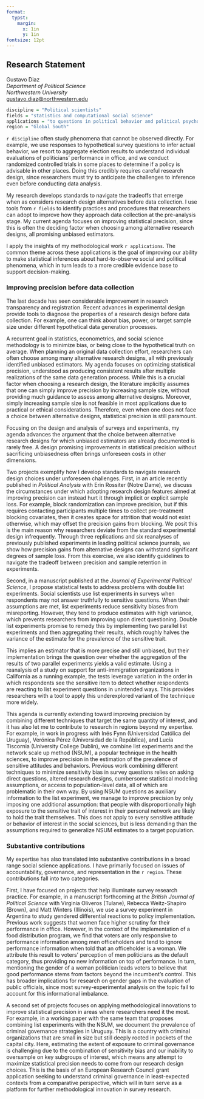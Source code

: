 ```yaml
---
format: 
  typst:
    margin:
      x: 1in
      y: 1in
fontsize: 12pt
---
```


```{=typst} 
#show link: set text(blue)
```

## Research Statement

Gustavo Diaz  
*Department of Political Science*  
*Northwestern University*  
<gustavo.diaz@northwestern.edu>  

```{=typst} 
#line(length: 100%)
```


```r
discipline = "Political scientists"
fields = "statistics and computational social science"
applications = "to questions in political behavior and political psychology"
region = "Global South"
```


`r discipline` often study phenomena that cannot be observed directly. For example, we use responses to hypothetical survey questions to infer actual behavior, we resort to aggregate election results to understand individual evaluations of politicians' performance in office, and we conduct randomized controlled trials in some places to determine if a policy is advisable in other places. Doing this credibly requires careful research design, since researchers must try to anticipate the challenges to inference even before conducting data analysis.

My research develops standards to navigate the tradeoffs that emerge when as considers research design alternatives before data collection. I use tools from `r fields` to identify practices and procedures that researchers can adopt to improve how they approach data collection at the pre-analysis stage. My current agenda focuses on improving statistical precision, since this is often the deciding factor when choosing among alternative research designs, all promising unbiased estimators.

I apply the insights of my methodological work `r applications`. The common theme across these applications is the goal of improving our ability to make statistical inferences about hard-to-observe social and political phenomena, which in turn leads to a more credible evidence base to support decision-making. 

<!-- For the sake of brevity, this document focuses on my methodological agenda only. -->

### Improving precision before data collection

The last decade has seen considerable improvement in research transparency and registration. Recent advances in experimental design provide tools to diagnose the properties of a research design before data collection. For example, one can think about bias, power, or target sample size under different hypothetical data generation processes.

A recurrent goal in statistics, econometrics, and social science methodology is to minimize bias, or being close to the hypothetical truth on average. When planning an original data collection effort, researchers can often choose among many alternative research designs, all with previously identified unbiased estimators. My agenda focuses on optimizing statistical precision, understood as producing consistent results after multiple realizations of the same data generation process. While this is a crucial factor when choosing a research design, the literature implicitly assumes that one can simply improve precision by increasing sample size, without providing much guidance to assess among alternative designs. Moreover, simply increasing sample size is not feasible in most applications due to practical or ethical considerations. Therefore, even when one does not face a choice between alternative designs, statistical precision is still paramount.

Focusing on the design and analysis of surveys and experiments, my agenda advances the argument that the choice between alternative research designs for which unbiased estimators are already documented is rarely free. A design promising improvements in statistical precision without sacrificing unbiasedness often brings unforeseen costs in other dimensions.

Two projects exemplify how I develop standards to navigate research design choices under unforeseen challenges. First, in an article recently published in *Political Analysis* with Erin Rossiter (Notre Dame), we discuss the circumstances under which adopting research design features aimed at improving precision can instead hurt it through implicit or explicit sample loss. For example, block randomization can improve precision, but if this requires contacting participants multiple times to collect pre-treatment blocking covariates, then it creates space for attrition that would not exist otherwise, which may offset the precision gains from blocking. We posit this is the main reason why researchers deviate from the standard experimental design infrequently. Through three replications and six reanalyses of previously published experiments in leading political science journals, we show how precision gains from alternative designs can withstand significant degrees of sample loss. From this exercise, we also identify guidelines to navigate the tradeoff between precision and sample retention in experiments.

Second, in a manuscript published at the *Journal of Experimental Political Science*, I propose statistical tests to address problems with double list experiments. Social scientists use list experiments in surveys when respondents may not answer truthfully to sensitive questions. When their assumptions are met, list experiments reduce sensitivity biases from misreporting. However, they tend to produce estimates with high variance, which prevents researchers from improving upon direct questioning. Double list experiments promise to remedy this by implementing two parallel list experiments and then aggregating their results, which roughly halves the variance of the estimate for the prevalence of the sensitive trait. 

This implies an estimator that is more precise and still unbiased, but their implementation brings the question over whether the aggregation of the results of two parallel experiments yields a valid estimate. Using a reanalysis of a study on support for anti-immigration organizations in California as a running example, the tests leverage variation in the order in which respondents see the sensitive item to detect whether respondents are reacting to list experiment questions in unintended ways. This provides researchers with a tool to apply this underexplored variant of the technique more widely.

This agenda is currently extending toward improving precision by combining different techniques that target the same quantity of interest, and it has also let me to contribute to research in regions beyond my expertise. For example, in work in progress with Inés Fynn (Universidad Católica del Uruguay), Verónica Pérez (Universidad de la República), and Lucía Tiscornia (University College Dublin), we combine list experiments and the network scale up method (NSUM), a popular technique in the health sciences, to improve precision in the estimation of the prevalence of sensitive attitudes and behaviors. Previous work combining different techniques to minimize sensitivity bias in survey questions relies on asking direct questions, altered research designs, cumbersome statistical modeling assumptions, or access to population-level data, all of which are problematic in their own way. By using NSUM questions as auxiliary information to the list experiment, we manage to improve precision by only imposing one additional assumption: that people with disproportionally high exposure to the sensitive trait of interest in their personal network are likely to hold the trait themselves. This does not apply to every sensitive attitude or behavior of interest in the social sciences, but is less demanding than the assumptions required to generalize NSUM estimates to a target population.

### Substantive contributions

<!-- Two categories -->
My expertise has also translated into substantive contributions in a broad range social science applications. I have primarily focused on issues of accountability, governance, and representation in the `r region`. These contributions fall into two categories.

<!-- Illuminate research practice -->
First, I have focused on projects that help illuminate survey research practice. For example, in a manuscript forthcoming at the *British Journal of Political Science* with Virginia Oliveros (Tulane), Rebecca Weitz-Shapiro (Brown), and Matt Winters (Illinois), we use a survey experiment in Argentina to study gendered differential reactions to policy implementation. Previous work suggests that women face higher scrutiny for their performance in office. However, in the context of the implementation of a food distribution program, we find that voters are only responsive to performance information among men officeholders and tend to ignore performance information when told that an officeholder is a woman. We attribute this result to voters' perception of men politicians as the default category, thus providing no new information on top of performance. In turn, mentioning the gender of a woman politician leads voters to believe that good performance stems from factors beyond the incumbent's control. This has broader implications for research on gender gaps in the evaluation of public officials, since most survey-experimental analysis on the topic fail to account for this informational imbalance.

 <!-- Another example is privacy --> 

<!-- Applications to important substantive issues --> 
A second set of projects focuses on applying methodological innovations to improve statistical precision in areas where researchers need it the most. For example, in a working paper with the same team that proposes combining list experiments with the NSUM, we document the prevalence of criminal governance strategies in Uruguay. This is a country with criminal organizations that are small in size but still deeply rooted in pockets of the capital city. Here, estimating the extent of exposure to criminal governance is challenging due to the combination of sensitivity bias and our inability to oversample on key subgroups of interest, which means any attempt to maximize statistical precision needs to come from our research design choices. This is the basis of an European Research Council grant application seeking to understand criminal governance in least-expected contexts from a comparative perspective, which will in turn serve as a platform for further methodological innovation in survey research.

